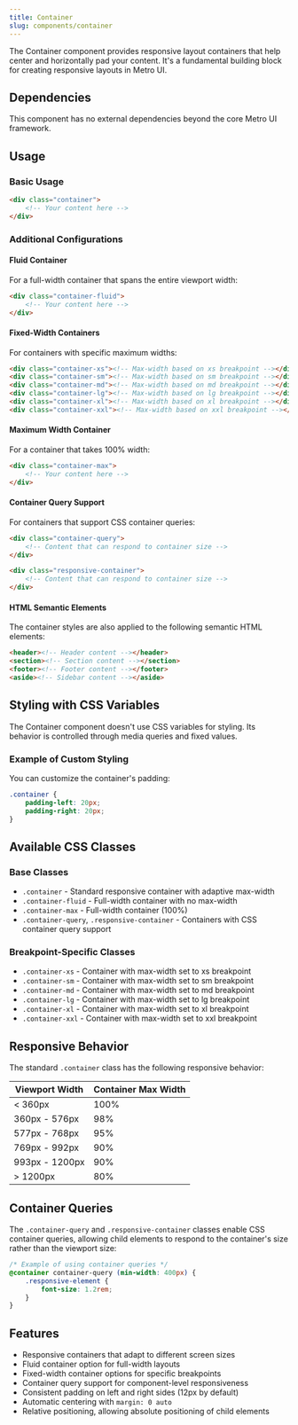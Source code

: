 ```yaml
---
title: Container
slug: components/container
---
```


The Container component provides responsive layout containers that help center and horizontally pad your content. It's a fundamental building block for creating responsive layouts in Metro UI.

## Dependencies

This component has no external dependencies beyond the core Metro UI framework.

## Usage

### Basic Usage

```html
<div class="container">
    <!-- Your content here -->
</div>
```

### Additional Configurations

#### Fluid Container

For a full-width container that spans the entire viewport width:

```html
<div class="container-fluid">
    <!-- Your content here -->
</div>
```

#### Fixed-Width Containers

For containers with specific maximum widths:

```html
<div class="container-xs"><!-- Max-width based on xs breakpoint --></div>
<div class="container-sm"><!-- Max-width based on sm breakpoint --></div>
<div class="container-md"><!-- Max-width based on md breakpoint --></div>
<div class="container-lg"><!-- Max-width based on lg breakpoint --></div>
<div class="container-xl"><!-- Max-width based on xl breakpoint --></div>
<div class="container-xxl"><!-- Max-width based on xxl breakpoint --></div>
```

#### Maximum Width Container

For a container that takes 100% width:

```html
<div class="container-max">
    <!-- Your content here -->
</div>
```

#### Container Query Support

For containers that support CSS container queries:

```html
<div class="container-query">
    <!-- Content that can respond to container size -->
</div>

<div class="responsive-container">
    <!-- Content that can respond to container size -->
</div>
```

#### HTML Semantic Elements

The container styles are also applied to the following semantic HTML elements:

```html
<header><!-- Header content --></header>
<section><!-- Section content --></section>
<footer><!-- Footer content --></footer>
<aside><!-- Sidebar content --></aside>
```

## Styling with CSS Variables

The Container component doesn't use CSS variables for styling. Its behavior is controlled through media queries and fixed values.

### Example of Custom Styling

You can customize the container's padding:

```css
.container {
    padding-left: 20px;
    padding-right: 20px;
}
```

## Available CSS Classes

### Base Classes
- `.container` - Standard responsive container with adaptive max-width
- `.container-fluid` - Full-width container with no max-width
- `.container-max` - Full-width container (100%)
- `.container-query`, `.responsive-container` - Containers with CSS container query support

### Breakpoint-Specific Classes
- `.container-xs` - Container with max-width set to xs breakpoint
- `.container-sm` - Container with max-width set to sm breakpoint
- `.container-md` - Container with max-width set to md breakpoint
- `.container-lg` - Container with max-width set to lg breakpoint
- `.container-xl` - Container with max-width set to xl breakpoint
- `.container-xxl` - Container with max-width set to xxl breakpoint

## Responsive Behavior

The standard `.container` class has the following responsive behavior:

| Viewport Width | Container Max Width |
| -------------- | ------------------ |
| < 360px        | 100% |
| 360px - 576px  | 98% |
| 577px - 768px  | 95% |
| 769px - 992px  | 90% |
| 993px - 1200px | 90% |
| > 1200px       | 80% |

## Container Queries

The `.container-query` and `.responsive-container` classes enable CSS container queries, allowing child elements to respond to the container's size rather than the viewport size:

```css
/* Example of using container queries */
@container container-query (min-width: 400px) {
    .responsive-element {
        font-size: 1.2rem;
    }
}
```

## Features

- Responsive containers that adapt to different screen sizes
- Fluid container option for full-width layouts
- Fixed-width container options for specific breakpoints
- Container query support for component-level responsiveness
- Consistent padding on left and right sides (12px by default)
- Automatic centering with `margin: 0 auto`
- Relative positioning, allowing absolute positioning of child elements